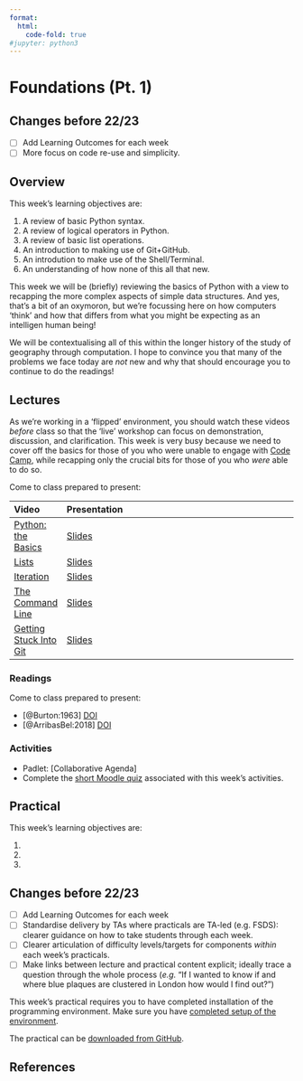 ```yaml
---
format:
  html:
    code-fold: true
#jupyter: python3
---
```

# Foundations (Pt. 1)

:::{.callout-warning}
## Changes before 22/23

- [ ] Add Learning Outcomes for each week
- [ ] More focus on code re-use and simplicity.
:::

## Overview

::: {.callout-important}
This week's learning objectives are:

1. A review of basic Python syntax.
2. A review of logical operators in Python.
3. A review of basic list operations.
4. An introduction to making use of Git+GitHub.
5. An introdution to make use of the Shell/Terminal.
6. An understanding of how none of this all that new.
::: 

This week we will be (briefly) reviewing the basics of Python with a view to recapping the more complex aspects of simple data structures. And yes, that's a bit of an oxymoron, but we're focussing here on how computers 'think' and how that differs from what you might be expecting as an intelligen human being! 

We will be contextualising all of this within the longer history of the study of geography through computation. I hope to convince you that many of the problems we face today are _not_ new and why that should encourage you to continue to do the readings!

## Lectures

As we're working in a 'flipped' environment, you should watch these videos *before* class  so that the 'live' workshop can focus on demonstration, discussion, and clarification. This week is very busy because we need to cover off the basics for those of you who were unable to engage with [Code Camp](https://kingsgeocomputation.org/teaching/code-camp/code-camp-python/), while recapping only the crucial bits for those of you who *were* able to do so.

Come to class prepared to present:

| Video | Presentation |
| :---- | :----------------------- |
| [Python: the Basics](https://web.microsoftstream.com/video/dc5951ed-33fb-43a7-8e30-19ec2b41cb1f) | [Slides](../lectures/2.3-Python_the_Basics.qmd) |
| [Lists](https://web.microsoftstream.com/video/21ef45cf-c432-4882-be54-e9bdbdaf7a3b)  | [Slides](../lectures/2.4-Lists.qmd) |
| [Iteration](https://web.microsoftstream.com/video/ecbf2b2b-6d11-4df0-a28b-caed2badbea1) | [Slides](../lectures/2.5-Iteration.qmd) |
| [The Command Line](https://web.microsoftstream.com/video/5cd2a59c-ab53-4e75-a607-dd5de5e61681) | [Slides](../lectures/2.6-The_Command_Line.qmd) |
| [Getting Stuck Into Git](https://web.microsoftstream.com/video/aa0f7893-4fb5-4af1-ad44-af8e352f4d52) | [Slides](../lectures/2.7-Git.qmd) |

### Readings

Come to class prepared to present:

- [@Burton:1963] [DOI](https://doi.org/10.1111/j.1541-0064.1963.tb00796.x)
- [@ArribasBel:2018] [DOI](https://doi.org/10.1111/gec3.12403)

### Activities

- Padlet: [Collaborative Agenda]
- Complete the [short Moodle quiz](https://moodle.ucl.ac.uk/mod/quiz/view.php?id=2388403) associated with this week's activities.

## Practical

:::{.callout-important}
This week's learning objectives are:

1. 
2. 
4. 
:::

:::{.callout-warning}
## Changes before 22/23
- [ ] Add Learning Outcomes for each week
- [ ] Standardise delivery by TAs where practicals are TA-led (e.g. FSDS): clearer guidance on how to take students through each week.
- [ ] Clearer articulation of difficulty levels/targets for components *within* each week’s practicals.
- [ ] Make links between lecture and practical content explicit; ideally trace a question through the whole process (*e.g.* “If I wanted to know if and where blue plaques are clustered in London how would I find out?”)
:::

:::{.callout-warning}
This week's practical requires you to have completed installation of the programming environment. Make sure you have [completed setup of the environment](../setup/index.qmd).
:::

The practical can be [downloaded from GitHub](https://github.com/jreades/fsds/raw/master/practicals/Practical-02-Foundations_1.ipynb).

## References
